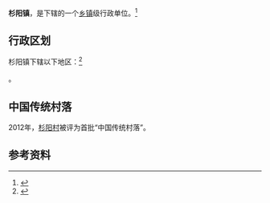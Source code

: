{{中国乡级行政区|53/29/28/102/000}}

'''杉阳镇'''，是{{PRC admin/fullname|53/29/28/102/000|3}}下辖的一个[[乡镇|乡镇]]级行政单位。<ref>{{PRC admin/ref sgc|{{PRC admin/parent|53/29/28/102/000}}}}</ref>

== 行政区划 ==

杉阳镇下辖以下地区：<ref>{{PRC admin/ref sgc|53/29/28/102/000}}</ref>

{{PRC admin/children|53/29/28/102/000}}。

==中国传统村落==
2012年，[[杉阳村|杉阳村]]被评为首批“中国传统村落”。

== 参考资料 ==

{{reflist}}

{{行政区划小作品}}
{{PRC admin/navcat|53/29/28/102/000}}